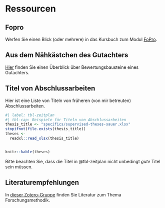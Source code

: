 # Ressourcen




## Fopro

Werfen Sie einen Blick (oder mehrere) in das Kursbuch zum Modul [FoPro](https://fopro.netlify.app/).


## Aus dem Nähkästchen des Gutachters


[Hier](https://sebastiansauer.github.io/textbausteine-korrektur/Textbausteine-Korrektur.html) finden Sie einen Überblick über Bewertungsbausteine eines Gutachters.



## Titel von Abschlussarbeiten


Hier ist eine Liste von Titeln von früheren (von mir betreuten) Abschlussarbeiten.


```r
#| label: tbl-zeitplan
#| tbl-cap: Beispiele für Titeln von Abschlussarbeiten 
thesis_title <- "specifics/supervised-theses-sauer.xlsx"
stopifnot(file.exists(thesis_title))
theses <- 
  readxl::read_xlsx(thesis_title) 


knitr::kable(theses)
```

Bitte beachten Sie, dass die Titel in @tbl-zeitplan nicht unbedingt *gute* Titel sein müssen.


## Literaturempfehlungen


In [dieser Zotero-Gruppe](https://www.zotero.org/groups/2502975/ses-emp-fo) finden Sie Literatur zum Thema Forschungsmethodik.










